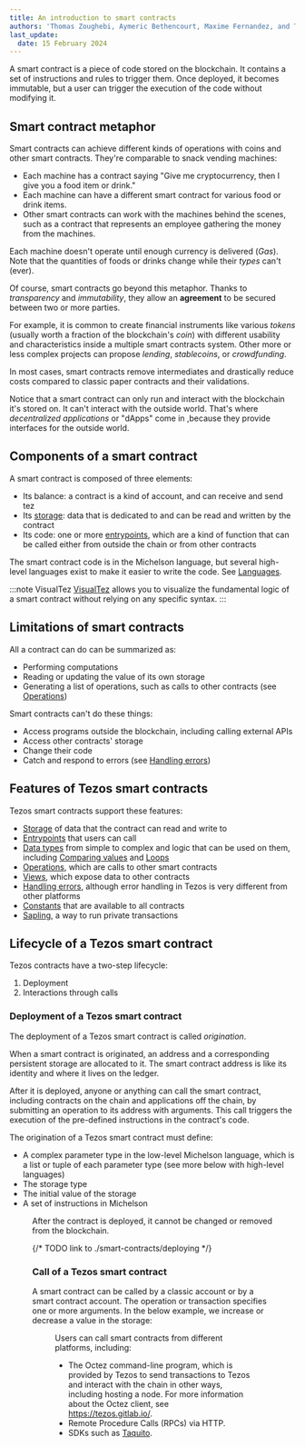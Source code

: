 ```yaml
---
title: An introduction to smart contracts
authors: 'Thomas Zoughebi, Aymeric Bethencourt, Maxime Fernandez, and Tim McMackin'
last_update:
  date: 15 February 2024
---
```



A smart contract is a piece of code stored on the blockchain. It contains a set of instructions and rules to trigger them. Once deployed, it becomes immutable, but a user can trigger the execution of the code without modifying it.

## Smart contract metaphor

Smart contracts can achieve different kinds of operations with coins and other smart contracts. They're comparable to snack vending machines:
- Each machine has a contract saying "Give me cryptocurrency, then I give you a food item or drink."
- Each machine can have a different smart contract for various food or drink items.
- Other smart contracts can work with the machines behind the scenes, such as a contract that represents an employee gathering the money from the machines.

Each machine doesn't operate until enough currency is delivered (*Gas*). Note that the quantities of foods or drinks change while their *types* can't (ever).

Of course, smart contracts go beyond this metaphor. Thanks to *transparency* and *immutability*, they allow an **agreement** to be secured between two or more parties.

For example, it is common to create financial instruments like various *tokens* (usually worth a fraction of the blockchain's *coin*) with different usability and characteristics inside a multiple smart contracts system. Other more or less complex projects can propose *lending*, *stablecoins*, or *crowdfunding*.

In most cases, smart contracts remove intermediates and drastically reduce costs compared to classic paper contracts and their validations.

Notice that a smart contract can only run and interact with the blockchain it's stored on. It can't interact with the outside world. That's where *decentralized applications* or "dApps" come in ,because they provide interfaces for the outside world.

## Components of a smart contract

A smart contract is composed of three elements:

- Its balance: a contract is a kind of account, and can receive and send tez
- Its [storage](./smart-contracts/storage): data that is dedicated to and can be read and written by the contract
- Its code: one or more [entrypoints](./smart-contracts/entrypoints), which are a kind of function that can be called either from outside the chain or from other contracts

The smart contract code is in the Michelson language, but several high-level languages exist to make it easier to write the code.
See [Languages](./smart-contracts/languages).

:::note VisualTez
[VisualTez](https://visualtez.com/editor) allows you to visualize the fundamental logic of a smart contract without relying on any specific syntax.
:::

## Limitations of smart contracts

All a contract can do can be summarized as:

- Performing computations
- Reading or updating the value of its own storage
- Generating a list of operations, such as calls to other contracts (see [Operations](./smart-contracts/logic/operations))

Smart contracts can't do these things:

- Access programs outside the blockchain, including calling external APIs
- Access other contracts' storage
- Change their code
- Catch and respond to errors (see [Handling errors](./smart-contracts/logic/errors))

## Features of Tezos smart contracts

Tezos smart contracts support these features:

- [Storage](./smart-contracts/storage) of data that the contract can read and write to
- [Entrypoints](./smart-contracts/entrypoints) that users can call
- [Data types](./smart-contracts/data-types) from simple to complex and logic that can be used on them, including [Comparing values](./smart-contracts/logic/comparing) and [Loops](./smart-contracts/logic/loops)
- [Operations](./smart-contracts/logic/operations), which are calls to other smart contracts
- [Views](./smart-contracts/views), which expose data to other contracts
- [Handling errors](./smart-contracts/logic/errors), although error handling in Tezos is very different from other platforms
- [Constants](./smart-contracts/constants) that are available to all contracts
- [Sapling](./smart-contracts/sapling), a way to run private transactions

## Lifecycle of a Tezos smart contract

Tezos contracts have a two-step lifecycle:

1. Deployment
2. Interactions through calls

### Deployment of a Tezos smart contract

The deployment of a Tezos smart contract is called _origination_.

When a smart contract is originated, an address and a corresponding persistent storage are allocated to it. The smart contract address is like its identity and where it lives on the ledger.

After it is deployed, anyone or anything can call the smart contract, including contracts on the chain and applications off the chain, by submitting an operation to its address with arguments. This call triggers the execution of the pre-defined instructions in the contract's code.

The origination of a Tezos smart contract must define:
* A complex parameter type in the low-level Michelson language, which is a list or tuple of each parameter type (see more below with high-level languages)
* The storage type
* The initial value of the storage
* A set of instructions in Michelson

<Figure src="/img/tezos_smart_contract_content.svg" caption="Figure 1: The contents of a Tezos smart contract" />

After the contract is deployed, it cannot be changed or removed from the blockchain.

{/* TODO link to ./smart-contracts/deploying */}

### Call of a Tezos smart contract

A smart contract can be called by a classic account or by a smart contract account. The operation or transaction specifies one or more arguments. In the below example, we increase or decrease a value in the storage:

<Figure src="/img/invoke_smart_contract_wo_entrypoint.svg" caption="Figure 2: Call of a smart contract triggering its code and modifying its storage's state" />

Users can call smart contracts from different platforms, including:

- The Octez command-line program, which is provided by Tezos to send transactions to Tezos and interact with the chain in other ways, including hosting a node. For more information about the Octez client, see https://tezos.gitlab.io/.
- Remote Procedure Calls (RPCs) via HTTP.
- SDKs such as [Taquito](https://tezostaquito.io/).
